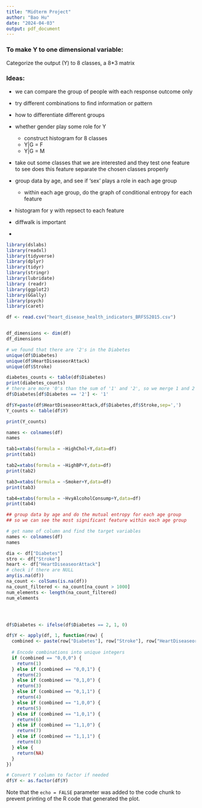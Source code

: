 ```yaml
---
title: "Midterm Project"
author: "Bao Hu"
date: "2024-04-03"
output: pdf_document
---
```

### To make Y to one dimensional variable:
Categorize the output (Y) to 8 classes, a 8*3 matrix 

### Ideas:
- we can compare the group of people with each response outcome only
- try different combinations to find information or pattern
- how to differentiate different groups
- whether gender play some role for Y
  - construct histogram for 8 classes 
  - Y|G = F
  - Y|G = M


- take out some classes that we are interested and they test one feature to see does this feature separate the chosen classes properly



- group data by age, and see if 'sex' plays a role in each age group
  - within each age group, do the graph of conditional entropy for each feature
- histogram for y with repsect to each feature
- diffwalk is important
- 

```r
library(dslabs)
library(readxl)
library(tidyverse)
library(dplyr)
library(tidyr)
library(stringr)
library(lubridate)
library (readr)
library(ggplot2)
library(GGally)
library(psych)
library(caret)
```


```r
df <- read.csv("heart_disease_health_indicators_BRFSS2015.csv")


df_dimensions <- dim(df)
df_dimensions

# we found that there are '2's in the Diabetes
unique(df$Diabetes)
unique(df$HeartDiseaseorAttack)
unique(df$Stroke)

diabetes_counts <- table(df$Diabetes)
print(diabetes_counts)
# there are more '0's than the sum of '1' and '2', so we merge 1 and 2 together
df$Diabetes[df$Diabetes == '2'] <- '1'

df$Y=paste(df$HeartDiseaseorAttack,df$Diabetes,df$Stroke,sep=',')
Y_counts <- table(df$Y)

print(Y_counts)

names <- colnames(df)
names

tab1=xtabs(formula = ~HighChol+Y,data=df)
print(tab1)

tab2=xtabs(formula = ~HighBP+Y,data=df)
print(tab2)

tab3=xtabs(formula = ~Smoker+Y,data=df)
print(tab3)

tab4=xtabs(formula = ~HvyAlcoholConsump+Y,data=df)
print(tab4)

## group data by age and do the mutual entropy for each age group
## so we can see the most significant feature within each age group

```



```r

# get name of column and find the target variables
names <- colnames(df)
names

dia <- df["Diabetes"]
stro <- df["Stroke"]
heart <- df["HeartDiseaseorAttack"]
# check if there are NULL
any(is.na(df))
na_count <- colSums(is.na(df))
na_count_filtered <- na_count[na_count > 1000]
num_elements <- length(na_count_filtered)
num_elements




df$Diabetes <- ifelse(df$Diabetes == 2, 1, 0)

df$Y <- apply(df, 1, function(row) {
  combined <- paste(row["Diabetes"], row["Stroke"], row["HeartDiseaseorAttack"], sep = ",")
  
  # Encode combinations into unique integers
  if (combined == "0,0,0") {
    return(1)
  } else if (combined == "0,0,1") {
    return(2)
  } else if (combined == "0,1,0") {
    return(3)
  } else if (combined == "0,1,1") {
    return(4)
  } else if (combined == "1,0,0") {
    return(5)
  } else if (combined == "1,0,1") {
    return(6)
  } else if (combined == "1,1,0") {
    return(7)
  } else if (combined == "1,1,1") {
    return(8)
  } else {
    return(NA)
  }
})

# Convert Y column to factor if needed
df$Y <- as.factor(df$Y)
```

Note that the `echo = FALSE` parameter was added to the code chunk to prevent printing of the R code that generated the plot.
